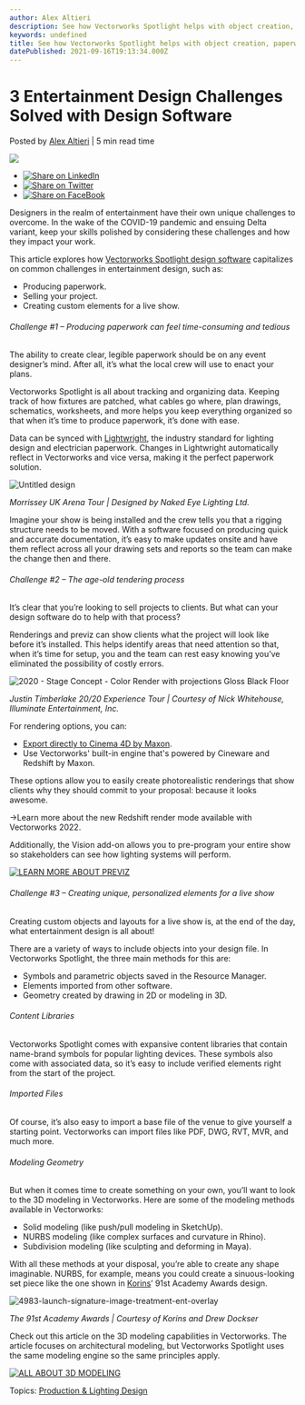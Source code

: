 ```yaml
---
author: Alex Altieri
description: See how Vectorworks Spotlight helps with object creation, paperwork, and the tendering process. 
keywords: undefined
title: See how Vectorworks Spotlight helps with object creation, paperwork, and the tendering process.  
datePublished: 2021-09-16T19:13:34.000Z
---
```

  

# 3 Entertainment Design Challenges Solved with Design Software

 Posted by [Alex Altieri](https://blog.vectorworks.net/author/alex-altieri) | 5 min read time 

![](https://blog.vectorworks.net/hubfs/Blog%20Images/210916_ENT%20Challenges/Untitled%20design.png) 

* [![Share on LinkedIn](https://2659751.fs1.hubspotusercontent-na1.net/hubfs/2659751/michaelDemo/share-LI.png)](http://www.linkedin.com/shareArticle?mini=true&url=https%3A%2F%2Fblog.vectorworks.net%2Fcommon-entertainment-workflow-constraints-solved-with-vectorworks)
* [![Share on Twitter](https://2659751.fs1.hubspotusercontent-na1.net/hubfs/2659751/michaelDemo/share-TW.png)](https://www.twitter.com/share?text=3%20Entertainment%20Design%20Challenges%20Solved%20with%20Design%20Software&url=https%3A%2F%2Fblog.vectorworks.net%2Fcommon-entertainment-workflow-constraints-solved-with-vectorworks&via=PMGTweets)
* [![Share on FaceBook](https://2659751.fs1.hubspotusercontent-na1.net/hubfs/2659751/michaelDemo/share-FB.png)](https://www.facebook.com/sharer/sharer.php?u=https%3A%2F%2Fblog.vectorworks.net%2Fcommon-entertainment-workflow-constraints-solved-with-vectorworks)

Designers in the realm of entertainment have their own unique challenges to overcome. In the wake of the COVID-19 pandemic and ensuing Delta variant, keep your skills polished by considering these challenges and how they impact your work.

This article explores how [Vectorworks Spotlight design software](http://vectorworks.net/spotlight) capitalizes on common challenges in entertainment design, such as:

* Producing paperwork.
* Selling your project.
* Creating custom elements for a live show.

###### Challenge #1 – Producing paperwork can feel time-consuming and tedious

The ability to create clear, legible paperwork should be on any event designer’s mind. After all, it’s what the local crew will use to enact your plans.

Vectorworks Spotlight is all about tracking and organizing data. Keeping track of how fixtures are patched, what cables go where, plan drawings, schematics, worksheets, and more helps you keep everything organized so that when it’s time to produce paperwork, it’s done with ease.

Data can be synced with [Lightwright](https://www.vectorworks.net/community/partner-network/find-partner/lightwright-llc), the industry standard for lighting design and electrician paperwork. Changes in Lightwright automatically reflect in Vectorworks and vice versa, making it the perfect paperwork solution.

![Untitled design](https://blog.vectorworks.net/hs-fs/hubfs/Blog%20Images/210916_ENT%20Challenges/Untitled%20design.png?width=1440&name=Untitled%20design.png)

_Morrissey UK Arena Tour | Designed by Naked Eye Lighting Ltd._

Imagine your show is being installed and the crew tells you that a rigging structure needs to be moved. With a software focused on producing quick and accurate documentation, it’s easy to make updates onsite and have them reflect across all your drawing sets and reports so the team can make the change then and there.

###### Challenge #2 – The age-old tendering process

It’s clear that you’re looking to sell projects to clients. But what can your design software do to help with that process?

Renderings and previz can show clients what the project will look like before it’s installed. This helps identify areas that need attention so that, when it’s time for setup, you and the team can rest easy knowing you’ve eliminated the possibility of costly errors.   
  
![2020 - Stage Concept - Color Render with projections Gloss Black Floor](https://blog.vectorworks.net/hs-fs/hubfs/Blog%20Images/210916_ENT%20Challenges/2020%20-%20Stage%20Concept%20-%20Color%20Render%20with%20projections%20Gloss%20Black%20Floor.jpg?width=1440&name=2020%20-%20Stage%20Concept%20-%20Color%20Render%20with%20projections%20Gloss%20Black%20Floor.jpg)

_Justin Timberlake 20/20 Experience Tour | Courtesy of Nick Whitehouse, Illuminate Entertainment, Inc._

For rendering options, you can:

* [Export directly to Cinema 4D by Maxon](https://www.maxon.net/cinema-4d/features/vectorworks-integration).
* Use Vectorworks' built-in engine that's powered by Cineware and Redshift by Maxon.

These options allow you to easily create photorealistic renderings that show clients why they should commit to your proposal: because it looks awesome.

→Learn more about the new Redshift render mode available with Vectorworks 2022.

Additionally, the Vision add-on allows you to pre-program your entire show so stakeholders can see how lighting systems will perform.

[![LEARN MORE ABOUT PREVIZ](https://no-cache.hubspot.com/cta/default/3018241/f2dd0b50-c7c5-4ef2-bc00-f56c41646c1c.png)](https://cta-redirect.hubspot.com/cta/redirect/3018241/f2dd0b50-c7c5-4ef2-bc00-f56c41646c1c) 

###### Challenge #3 – Creating unique, personalized elements for a live show

Creating custom objects and layouts for a live show is, at the end of the day, what entertainment design is all about!

There are a variety of ways to include objects into your design file. In Vectorworks Spotlight, the three main methods for this are:

* Symbols and parametric objects saved in the Resource Manager.
* Elements imported from other software.
* Geometry created by drawing in 2D or modeling in 3D.

###### Content Libraries

Vectorworks Spotlight comes with expansive content libraries that contain name-brand symbols for popular lighting devices. These symbols also come with associated data, so it’s easy to include verified elements right from the start of the project.

###### Imported Files

Of course, it’s also easy to import a base file of the venue to give yourself a starting point. Vectorworks can import files like PDF, DWG, RVT, MVR, and much more.

###### Modeling Geometry

But when it comes time to create something on your own, you’ll want to look to the 3D modeling in Vectorworks. Here are some of the modeling methods available in Vectorworks:

* Solid modeling (like push/pull modeling in SketchUp).
* NURBS modeling (like complex surfaces and curvature in Rhino).
* Subdivision modeling (like sculpting and deforming in Maya).

With all these methods at your disposal, you’re able to create any shape imaginable. NURBS, for example, means you could create a sinuous-looking set piece like the one shown in [Korins](http://korinsstudio.com/)’ 91st Academy Awards design.

![4983-launch-signature-image-treatment-ent-overlay](https://blog.vectorworks.net/hs-fs/hubfs/Blog%20Images/210916_ENT%20Challenges/4983-launch-signature-image-treatment-ent-overlay.jpg?width=1440&name=4983-launch-signature-image-treatment-ent-overlay.jpg)

_The 91st Academy Awards | Courtesy of Korins and Drew Dockser_

Check out this article on the 3D modeling capabilities in Vectorworks. The article focuses on architectural modeling, but Vectorworks Spotlight uses the same modeling engine so the same principles apply.

[![ALL ABOUT 3D MODELING](https://no-cache.hubspot.com/cta/default/3018241/165df6c3-c636-43e2-9118-5eea80929f53.png)](https://cta-redirect.hubspot.com/cta/redirect/3018241/165df6c3-c636-43e2-9118-5eea80929f53) 

 Topics: [Production & Lighting Design](https://blog.vectorworks.net/topic/production-lighting-design) 

  